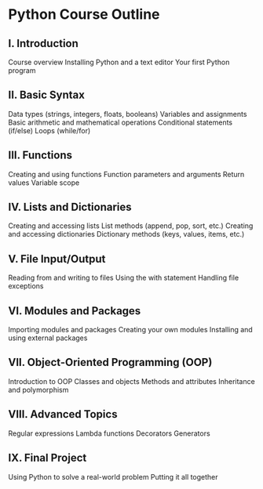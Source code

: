 # Python Course Outline

## I. Introduction

Course overview
Installing Python and a text editor
Your first Python program

## II. Basic Syntax

Data types (strings, integers, floats, booleans)
Variables and assignments
Basic arithmetic and mathematical operations
Conditional statements (if/else)
Loops (while/for)

## III. Functions

Creating and using functions
Function parameters and arguments
Return values
Variable scope

## IV. Lists and Dictionaries

Creating and accessing lists
List methods (append, pop, sort, etc.)
Creating and accessing dictionaries
Dictionary methods (keys, values, items, etc.)

## V. File Input/Output

Reading from and writing to files
Using the with statement
Handling file exceptions

## VI. Modules and Packages

Importing modules and packages
Creating your own modules
Installing and using external packages

## VII. Object-Oriented Programming (OOP)

Introduction to OOP
Classes and objects
Methods and attributes
Inheritance and polymorphism

## VIII. Advanced Topics

Regular expressions
Lambda functions
Decorators
Generators

## IX. Final Project

Using Python to solve a real-world problem
Putting it all together
